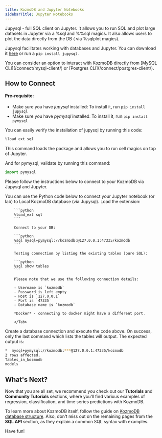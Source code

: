 ```yaml
---
title: KozmoDB and Jupyter Notebooks
sidebarTitle: Jupyter Notebooks
---
```


Jupysql - full SQL client on Jupyter. It allows you to run SQL and plot large
datasets in Jupyter via a %sql and %%sql magics. It also allows users to plot
the data directly from the DB ( via %sqlplot magics).

Jupysql facilitates working with databases and Jupyter. You can download it
[here](https://github.com/ploomber/jupysql) or run a `pip install jupysql`.

<Tip>
You can consider an option to interact with KozmoDB directly from [MySQL CLI](/connect/mysql-client/) or [Postgres CLI](/connect/postgres-client/).
</Tip>

## How to Connect

#### Pre-requisite:
- Make sure you have *jupysql* installed: To install it, run `pip install jupysql`
- Make sure you have *pymysql* installed: To install it, run `pip install pymysql`

<Note>
  You can easily verify the installation of jupysql by running this code:

  ```python
  %load_ext sql
  ```

  This command loads the package and allows you to run cell magics on top of Jupyter.

  And for pymysql, validate by running this command:

  ```python
  import pymysql
  ```
</Note>

Please follow the instructions below to connect to your KozmoDB via Jupysql and Jupyter.

<Tabs>
        <Tab title="Local KozmoDB">
        You can use the Python code below to connect your Jupyter notebook (or lab) to Local KozmoDB database (via Jupysql).
        Load the extension:

        ```python
        %load_ext sql
        ```

        Connect to your DB:

        ```python
        %sql mysql+pymysql://kozmodb:@127.0.0.1:47335/kozmodb
        ```

        Testing connection by listing the existing tables (pure SQL):

        ```python
        %sql show tables
        ```

        Please note that we use the following connection details:

        - Username is `kozmodb`
        - Password is left empty
        - Host is `127.0.0.1`
        - Port is `47335`
        - Database name is `kozmodb`

        *Docker* - connecting to docker might have a different port.

        </Tab>
</Tabs>

Create a database connection and execute the code above. On success, only the last command which lists the tables will output. The expected output is:

```bash
*  mysql+pymysql://kozmodb:***@127.0.0.1:47335/kozmodb
2 rows affected.
Tables_in_kozmodb
models
```

## What's Next?

Now that you are all set, we recommend you check out our **Tutorials** and
**Community Tutorials** sections, where you'll find various examples of
regression, classification, and time series predictions with KozmoDB.

To learn more about KozmoDB itself, follow the guide on
[KozmoDB database structure](/sql/table-structure/). Also, don't miss out on the
remaining pages from the **SQL API** section, as they explain a common SQL
syntax with examples.

Have fun!
